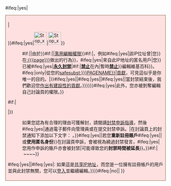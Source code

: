 {{{{{|safesubst:}}}#ifeq:{{{notalk|}}}|yes|<div class="notice" style="background:#ffe0e0; border:1px solid #886644; padding:0.5em; margin:0.5em auto; min-height: 40px">|<div class="user-block" style="min-height: 40px">}}{{{{{|safesubst:}}}#ifeq:{{{indef|}}}|yes|[[File:Stop x nuvola.svg|40px|left|alt=停止圖標]]|[[File:Stop x nuvola with clock.svg|40px|left|alt=附上時鐘的停止圖標]]}}<div style="margin-left:45px">{{{{{|safesubst:}}}#if:{{{for|}}}|{{{for}}}|由於}}{{{{{|safesubst:}}}#if:{{{reason|}}}|{{{reason}}}|[[WP:扰乱性编辑|濫用編輯權限]]}}{{{{{|safesubst:}}}#if:{{{page|}}}|，例如{{{{{|safesubst:}}}#ifeq:{{{anon|}}}|yes|該IP位址曾|您}}在[[:{{{page}}}]]做出的行為}}，{{{{{|safesubst:}}}#ifeq:{{{anon|}}}|yes|來自此IP地址的匿名用戶|您}}已被{{{{{|safesubst:}}}#ifeq:{{{indef|}}}|yes|'''[[Wikipedia:封禁方针#永久封禁|永久封禁]]'''|{{{{{|safesubst:}}}#if:{{{time|}}}|'''[[WP:封禁方针|禁止]]'''在'''{{{time}}}'''內|暫時'''[[WP:封禁方针|禁止]]'''}}編輯維基百科}}。{{{{{|safesubst:}}}#ifeq:{{{guidance|}}}|only|從您的[[Special:Contributions/{{{{{|safesubst:}}}PAGENAME}}|貢獻]]，可見這似乎是你唯一的目的。|{{{guidance|}}}}}{{{{{|safesubst:}}}#ifeq:{{{legal|}}}|yes||{{{{{|safesubst:}}}#ifeq:{{{anon|}}}|yes||{{{{{|safesubst:}}}#ifeq:{{{indef<includeonly>|</includeonly>}}}|yes||當封禁結束後，我們歡迎您[[WP:五大支柱|作出有建設性的貢獻]]。}}}}}}{{{{{|safesubst:}}}#ifeq:{{{notalk}}}|yes|此外，您亦被剝奪編輯自己討論頁的權限。}}</div>{{{{{|safesubst:}}}#if:{{{extra|}}}|<div style="margin-left:45px">{{{extra}}}</div>|}}<div style="margin-left:45px">如果您認為有合理的理由可獲解封，請閱讀[[WP:封禁申诉指导|封禁申訴指導]]，然後{{{{{|safesubst:}}}#ifeq:{{{notalk}}}|yes|通過電子郵件向管理員或在{{Unblock-zh}}提交封禁申訴。|在討論頁上的封禁通知下添加以下文字：<!-- Copy the text as it appears on your page, not as it appears in this edit area. Do not include the "tlx|" code. -->{{tlx|unblock|您的理由'' &#126;&#126;&#126;&#126;''}}。}}{{{{{|safesubst:}}}#ifeq:{{{nowarn}}}|yes||若您'''重新註冊賬戶'''{{{{{|safesubst:}}}#ifeq:{{{anon|}}}|yes||或'''使用匿名身份'''}}在討論頁申訴，會被視為繞過封禁發言，{{{{{|safesubst:}}}#ifeq:{{{indef}}}|yes|您用作申訴的賬戶亦會被封禁|可能導致您的'''封禁時間被延長'''}}。}}{{{{{|safesubst:}}}#if:{{{sig|}}}|&nbsp;<includeonly>~~</includeonly>~~}}</div></div>{{{{{|safesubst:}}}#ifeq:{{{legal|}}}|yes||{{{{{|safesubst:}}}#ifeq:{{{anon|}}}|yes|: 如果這是[[网络地址转换|共享IP地址]]，而您是一位擁有註冊帳戶的用戶並與此封禁無關，您可以[[Special:Userlogin|登入]]並繼續編輯。}}}}{{{{{|safesubst:}}}#ifeq:{{{hiddentext|}}}|no||<!-- Template:uw-block -->}}<noinclude>
{{Block notice}}
</noinclude>